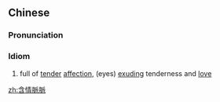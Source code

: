 {{also|含情脉脉}}
==Chinese==
{{zh-forms|s=含情脉脉|type=22}}

===Pronunciation===
{{zh-pron
|m=hánqíngmòmò
|c=ham4 cing4 mak6 mak6
|cat=id
}}

===Idiom===
{{zh-idiom}}

# full of [[tender]] [[affection]], (eyes) [[exuding]] tenderness and [[love]]

[[zh:含情脈脈]]
